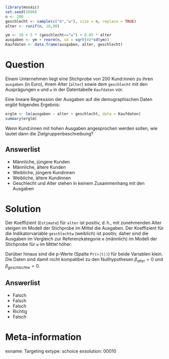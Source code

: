 ```r
library(mosaic)
set.seed(1896)
n <- 200
geschlecht <- sample(c("m","w"), size = n, replace = TRUE)
alter <- runif(n, 18,90)

ym <- 20 + 5 * (geschlecht=="w") + 0.05 * alter
ausgaben <- ym + rnorm(n, sd = sqrt(4)*sd(ym))
Kaufdaten <- data.frame(ausgaben, alter, geschlecht)
```

Question
========

Einem Unternehmen liegt eine Stichprobe von 200 Kund:innen zu ihren `ausgaben` (in Euro), ihrem Alter (`alter`) sowie dem `geschlecht` mit den Ausprägungen `m` und `w` in der Datentabelle `Kaufdaten` vor.

Eine lineare Regression der Ausgaben auf die demographischen Daten ergibt folgendes Ergebnis:

```r
erglm <- lm(ausgaben ~ alter + geschlecht, data = Kaufdaten)
summary(erglm)
```


Wenn Kund:innen mit hohen Ausgaben angesprochen werden sollen, wie lautet dann die Zielgruppenbeschreibung?


Answerlist
----------
* Männliche, jüngere Kunden
* Männliche, ältere Kunden
* Weibliche, jüngere Kundinnen
* Weibliche, ältere Kundinnen
* Geschlecht und Alter stehen in keinem Zusammenhang mit den Ausgaben


Solution
========

Der Koeffizient (`Estimate`) für `alter` ist positiv, d.$\,$h., mit zunehmenden Alter steigen im Modell der Stichprobe im Mittel die Ausgaben.
Der Koeffizient für die Indikatorvariable `geschlechtw` (weiblich) ist positiv, daher sind die Ausgaben im Vergleich zur Referenzkategorie `m` (männlich) im Modell der Stichprobe für `w` im Mittel höher.

Darüber hinaus sind die p-Werte (Spalte `Pr(>|t|)`) für beide Variablen klein. Die Daten sind damit nicht kompatibel zu den Nullhypothesen $\beta_{alter}=0$ und $\beta_{geschlechtw}=0$.

Answerlist
----------
* Falsch
* Falsch
* Falsch
* Richtig
* Falsch

Meta-information
================
exname: Targeting
extype: schoice
exsolution: 00010
